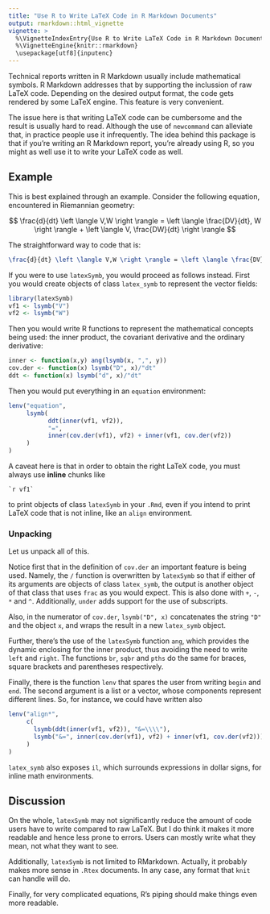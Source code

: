 ```yaml
---
title: "Use R to Write LaTeX Code in R Markdown Documents"
output: rmarkdown::html_vignette
vignette: >
  %\VignetteIndexEntry{Use R to Write LaTeX Code in R Markdown Documents}
  %\VignetteEngine{knitr::rmarkdown}
  \usepackage[utf8]{inputenc}
---
```


Technical reports written in R Markdown usually include mathematical symbols. 
R Markdown addresses that by supporting the inclussion of raw LaTeX code. 
Depending on the desired output format, the code gets rendered by some LaTeX engine.
This feature is very convenient. 

The issue here is that writing LaTeX code can be cumbersome and the result is usually hard to read. 
Although the use of `newcommand` can alleviate that, in practice people use it infrequently.
The idea behind this package is that if you're writing an R Markdown report, you're already using R, 
so you might as well use it to write your LaTeX code as well.  

## Example

This is best explained through an example. 
Consider the following equation, encountered in Riemannian geometry:

$$
\frac{d}{dt} \left \langle V,W \right \rangle = \left \langle \frac{DV}{dt}, W \right \rangle + \left \langle V, \frac{DW}{dt} \right \rangle
$$

The straightforward way to code that is:
```latex
\frac{d}{dt} \left \langle V,W \right \rangle = \left \langle \frac{DV}{dt}, W \right \rangle + \left \langle V, \frac{DW}{dt} \right \rangle
```

If you were to use `latexSymb`, you would proceed as follows instead. 
First you would create objects of class `latex_symb` to represent the vector fields:

```r
library(latexSymb)
vf1 <- lsymb("V")
vf2 <- lsymb("W")
```

Then you would write R functions to represent the mathematical concepts being used: the inner product, the covariant derivative and the ordinary derivative:

```r
inner <- function(x,y) ang(lsymb(x, ",", y))
cov.der <- function(x) lsymb("D", x)/"dt"
ddt <- function(x) lsymb("d", x)/"dt"
```

Then you would put everything in an `equation` environment:

```r
lenv("equation", 
     lsymb(
           ddt(inner(vf1, vf2)), 
           "=", 
           inner(cov.der(vf1), vf2) + inner(vf1, cov.der(vf2))
     )
)
```

A caveat here is that in order to obtain the right LaTeX code, you must always use **inline** chunks like 

```
`r vf1` 
``` 

to print objects of class `latexSymb` in your `.Rmd`, even if you intend to print LaTeX code that is not inline, like an `align` environment. 

### Unpacking

Let us unpack all of this. 

Notice first that in the definition of `cov.der` an important feature is being used. 
Namely, the `/` function is overwritten by `latexSymb` so that if either of its arguments 
are objects of class `latex_symb`, the output is another object of that class 
that uses `frac` as you would expect. 
This is also done with `+`, `-`, `*` and `^`. 
Additionally, `under` adds support for the use of subscripts. 

Also, in the numerator of `cov.der`, `lsymb("D", x)` concatenates the string `"D"` 
and the object `x`, and wraps the result in a new `latex_symb` object. 

Further, there's the use of the `latexSymb` function `ang`, which provides the dynamic enclosing for 
the inner product, thus avoiding the need to write `left` and `right`. 
The functions `br`, `sqbr` and `pths` do the same for braces, square brackets and parentheses respectively. 

Finally, there is the function `lenv` that spares the user from writing `begin` and `end`. 
The second argument is a list or a vector, whose components represent different lines. 
So, for instance, we could have written also

```r
lenv("align*", 
     c(
       lsymb(ddt(inner(vf1, vf2)), "&=\\\\"),
       lsymb("&=", inner(cov.der(vf1), vf2) + inner(vf1, cov.der(vf2)))
     )
)
```

`latex_symb` also exposes `il`, which surrounds expressions in dollar signs, 
for inline math environments. 

## Discussion

On the whole, `latexSymb` may not significantly reduce the amount of code
users have to write compared to raw LaTeX. 
But I do think it makes it more readable and hence less prone to errors. 
Users can mostly write what they mean, not what they want to see. 

Additionally, `latexSymb` is not limited to RMarkdown. 
Actually, it probably makes more sense in `.Rtex` documents. 
In any case, any format that `knit` can handle will do. 

Finally, for very complicated equations, R's piping should make things even more readable. 
